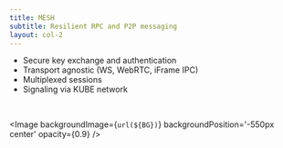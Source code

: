 ```yaml
---
title: MESH
subtitle: Resilient RPC and P2P messaging
layout: col-2
---
```



- Secure key exchange and authentication
- Transport agnostic (WS, WebRTC, iFrame IPC)
- Multiplexed sessions
- Signaling via KUBE network

<br/>

<Image
  backgroundImage={`url(${BG})`}
  backgroundPosition='-550px center'
  opacity={0.9}
/>
